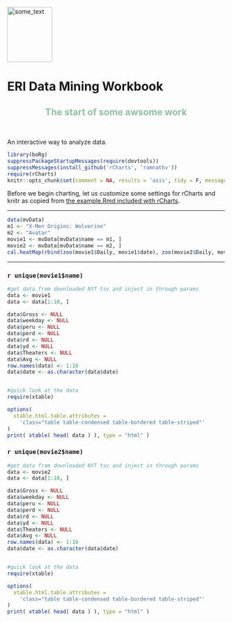 <img src="https://secure.gravatar.com/avatar/2fa0fe61a78ecbeb22c72778420443f9?s=400&d=https://a248.e.akamai.net/assets.github.com%2Fimages%2Fgravatars%2Fgravatar-user-420.png" alt="some_text" width="104" height="128">

# ERI Data Mining Workbook
<h2 style="color:rgb(148, 190, 163);text-align:center"> The start of some awsome work</h2>
<br/>

An interactive way to analyze data.

```r
library(boRg)
suppressPackageStartupMessages(require(devtools))
suppressMessages(install_github('rCharts', 'ramnathv'))
require(rCharts)
knitr::opts_chunk$set(comment = NA, results = 'asis', tidy = F, message = F)

```

Before we begin charting, let us customize some settings for rCharts and knitr as copied from [the example.Rmd included with rCharts](https://github.com/ramnathv/rCharts/tree/master/inst/apps/notebook/www).


---

```r
data(mvData)
m1 <- "X-Men Origins: Wolverine"
m2 <- "Avatar"
movie1 <- mvData[mvData$name == m1, ]
movie2 <- mvData[mvData$name == m2, ]
cal.heatMap(rbind(zoo(movie1$Daily, movie1$date), zoo(movie2$Daily, movie2$date)))
```
---
### `r unique(movie1$name)`

```r
#get data from downloaded NYT tsv and inject in through params
data <- movie1
data <- data[1:10, ]

data$Gross <- NULL
data$weekday <- NULL
data$peru <- NULL
data$perd <- NULL
data$rd <- NULL
data$yd <- NULL
data$Theaters <- NULL
data$Avg <- NULL
row.names(data) <- 1:10
data$date <- as.character(data$date)


#quick look at the data
require(xtable)

options(
  xtable.html.table.attributes = 
    'class="table table-condensed table-bordered table-striped"'
)
print( xtable( head( data ) ), type = "html" )
```
### `r unique(movie2$name)`
```r
#get data from downloaded NYT tsv and inject in through params
data <- movie2
data <- data[1:10, ]

data$Gross <- NULL
data$weekday <- NULL
data$peru <- NULL
data$perd <- NULL
data$rd <- NULL
data$yd <- NULL
data$Theaters <- NULL
data$Avg <- NULL
row.names(data) <- 1:10
data$date <- as.character(data$date)


#quick look at the data
require(xtable)

options(
  xtable.html.table.attributes = 
    'class="table table-condensed table-bordered table-striped"'
)
print( xtable( head( data ) ), type = "html" )


```